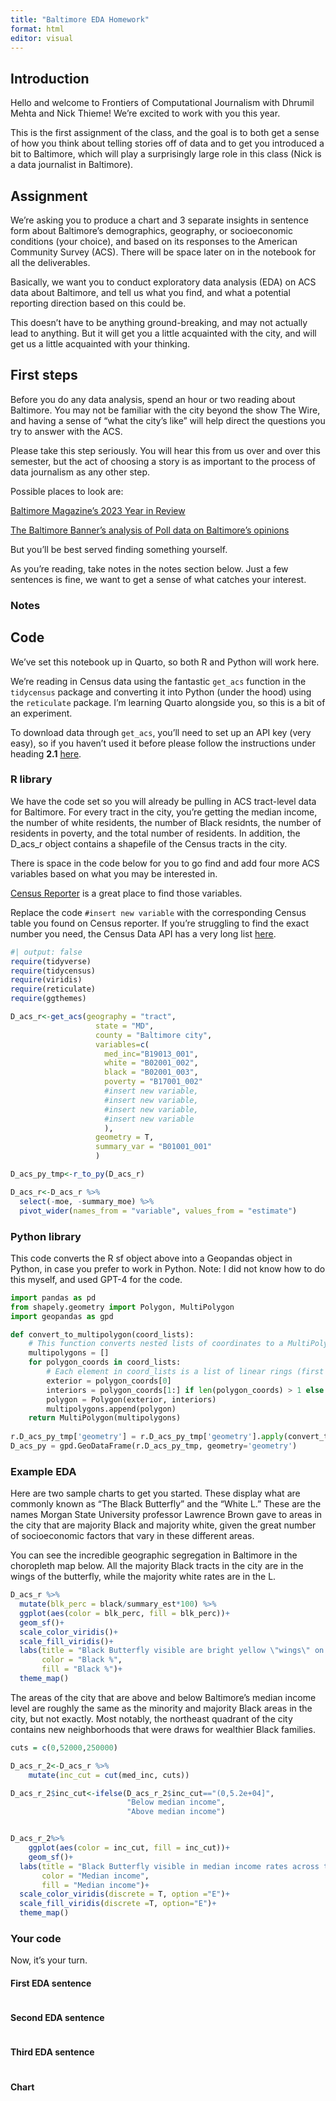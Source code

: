 ```yaml
---
title: "Baltimore EDA Homework"
format: html
editor: visual
---
```


## Introduction

Hello and welcome to Frontiers of Computational Journalism with Dhrumil Mehta and Nick Thieme! We're excited to work with you this year.

This is the first assignment of the class, and the goal is to both get a sense of how you think about telling stories off of data and to get you introduced a bit to Baltimore, which will play a surprisingly large role in this class (Nick is a data journalist in Baltimore).

## Assignment

We're asking you to produce a chart and 3 separate insights in sentence form about Baltimore's demographics, geography, or socioeconomic conditions (your choice), and based on its responses to the American Community Survey (ACS). There will be space later on in the notebook for all the deliverables.

Basically, we want you to conduct exploratory data analysis (EDA) on ACS data about Baltimore, and tell us what you find, and what a potential reporting direction based on this could be.

This doesn't have to be anything ground-breaking, and may not actually lead to anything. But it will get you a little acquainted with the city, and will get us a little acquainted with your thinking.

## First steps

Before you do any data analysis, spend an hour or two reading about Baltimore. You may not be familiar with the city beyond the show The Wire, and having a sense of "what the city's like" will help direct the questions you try to answer with the ACS.

Please take this step seriously. You will hear this from us over and over this semester, but the act of choosing a story is as important to the process of data journalism as any other step.

Possible places to look are:

[Baltimore Magazine's 2023 Year in Review](https://www.baltimoremagazine.com/section/community/baltimore-year-in-review-2023-twenty-most-pivotal-moments/)

[The Baltimore Banner's analysis of Poll data on Baltimore's opinions](https://www.thebaltimorebanner.com/data/what-the-baltimore-now-poll-tells-us-about-how-city-residents-share-opinions-D7RRBHADDNFZ7K54FQYM7H2YNY/)

But you'll be best served finding something yourself.

As you're reading, take notes in the notes section below. Just a few sentences is fine, we want to get a sense of what catches your interest.

### Notes

## Code

We've set this notebook up in Quarto, so both R and Python will work here.

We're reading in Census data using the fantastic `get_acs` function in the `tidycensus` package and converting it into Python (under the hood) using the `reticulate` package. I'm learning Quarto alongside you, so this is a bit of an experiment.

To download data through `get_acs`, you'll need to set up an API key (very easy), so if you haven't used it before please follow the instructions under heading **2.1** [here](https://walker-data.com/census-r/an-introduction-to-tidycensus.html).

### R library

We have the code set so you will already be pulling in ACS tract-level data for Baltimore. For every tract in the city, you're getting the median income, the number of white residents, the number of Black residnts, the number of residents in poverty, and the total number of residents. In addition, the D_acs_r object contains a shapefile of the Census tracts in the city.

There is space in the code below for you to go find and add four more ACS variables based on what you may be interested in.

[Census Reporter](https://censusreporter.org/) is a great place to find those variables.

Replace the code `#insert new variable` with the corresponding Census table you found on Census reporter. If you're struggling to find the exact number you need, the Census Data API has a very long list [here](https://api.census.gov/data/2020/acs/acs5/variables.html).

```r
#| output: false
require(tidyverse)
require(tidycensus)
require(viridis)
require(reticulate)
require(ggthemes)

D_acs_r<-get_acs(geography = "tract", 
                   state = "MD",
                   county = "Baltimore city",
                   variables=c(
                     med_inc="B19013_001",
                     white = "B02001_002",
                     black = "B02001_003", 
                     poverty = "B17001_002"
                     #insert new variable,
                     #insert new variable,
                     #insert new variable,
                     #insert new variable
                     ),
                   geometry = T, 
                   summary_var = "B01001_001"
                   )

D_acs_py_tmp<-r_to_py(D_acs_r)

D_acs_r<-D_acs_r %>% 
  select(-moe, -summary_moe) %>% 
  pivot_wider(names_from = "variable", values_from = "estimate")
```

### Python library

This code converts the R sf object above into a Geopandas object in Python, in case you prefer to work in Python. Note: I did not know how to do this myself, and used GPT-4 for the code.

```python
import pandas as pd
from shapely.geometry import Polygon, MultiPolygon
import geopandas as gpd

def convert_to_multipolygon(coord_lists):
    # This function converts nested lists of coordinates to a MultiPolygon
    multipolygons = []
    for polygon_coords in coord_lists:
        # Each element in coord_lists is a list of linear rings (first is exterior, others are holes)
        exterior = polygon_coords[0]
        interiors = polygon_coords[1:] if len(polygon_coords) > 1 else []
        polygon = Polygon(exterior, interiors)
        multipolygons.append(polygon)
    return MultiPolygon(multipolygons)
  
r.D_acs_py_tmp['geometry'] = r.D_acs_py_tmp['geometry'].apply(convert_to_multipolygon)
D_acs_py = gpd.GeoDataFrame(r.D_acs_py_tmp, geometry='geometry')
```

### Example EDA

Here are two sample charts to get you started. These display what are commonly known as "The Black Butterfly" and the "White L." These are the names Morgan State University professor Lawrence Brown gave to areas in the city that are majority Black and majority white, given the great number of socioeconomic factors that vary in these different areas.

You can see the incredible geographic segregation in Baltimore in the choropleth map below. All the majority Black tracts in the city are in the wings of the butterfly, while the majority white rates are in the L. 

```r
D_acs_r %>% 
  mutate(blk_perc = black/summary_est*100) %>% 
  ggplot(aes(color = blk_perc, fill = blk_perc))+
  geom_sf()+
  scale_color_viridis()+
  scale_fill_viridis()+
  labs(title = "Black Butterfly visible are bright yellow \"wings\" on map", 
       color = "Black %",
       fill = "Black %")+
  theme_map()
```

The areas of the city that are above and below Baltimore's median income level are roughly the same as the minority and majority Black areas in the city, but not exactly. Most notably, the northeast quadrant of the city contains new neighborhoods that were draws for wealthier Black families.

```r
cuts = c(0,52000,250000)

D_acs_r_2<-D_acs_r %>% 
    mutate(inc_cut = cut(med_inc, cuts))

D_acs_r_2$inc_cut<-ifelse(D_acs_r_2$inc_cut=="(0,5.2e+04]",
                          "Below median income", 
                          "Above median income")


D_acs_r_2%>% 
    ggplot(aes(color = inc_cut, fill = inc_cut))+
    geom_sf()+
  labs(title = "Black Butterfly visible in median income rates across the city",
       color = "Median income",
       fill = "Median income")+
  scale_color_viridis(discrete = T, option ="E")+
  scale_fill_viridis(discrete =T, option="E")+
  theme_map()
```


### Your code

Now, it's your turn.

#### First EDA sentence

```r

```

#### Second EDA sentence

```r

```

#### Third EDA sentence

```r

```

#### Chart

```r

```

